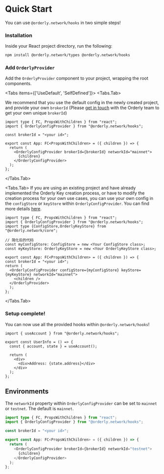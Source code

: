 
# Quick Start

You can use `@orderly.network/hooks` in two simple steps!

<Steps>

### Installation

Inside your React project directory, run the following:

```sh npm2yarn copy
npm install @orderly.network/types @orderly.network/hooks
```

### Add `OrderlyProvider`

Add the `OrderlyProvider` component to your project, wrapping the root components. 

<Tabs items={['UseDefault', 'SelfDefined']}>
  <Tabs.Tab>

We recommend that you use the default config in the newly created project, and provide your own `brokerId` (Please [get in touch](mailto:product@orderly.network) with the Orderly team to get your own unique `brokerId`)

```tsx
import type { FC, PropsWithChildren } from "react";
import { OrderlyConfigProvider } from "@orderly.network/hooks";

const brokerId = "<your id>";

export const App: FC<PropsWithChildren> = ({ children }) => {
  return (
    <OrderlyConfigProvider brokerId={brokerId} networkId="mainnet">
      {children}
    </OrderlyConfigProvider>
  );
};
```

</Tabs.Tab>

<Tabs.Tab>
  If you are using an existing project and have already implemented the Orderly Key creation process, or have to modify the creation process for your own use cases, you can use your own config in the `configStore` or `keyStore` within `OrderlyConfigProvider`. You can find more details [here](/docs/hooks/faq).

```tsx
import type { FC, PropsWithChildren } from "react";
import { OrderlyConfigProvider } from "@orderly.network/hooks";
import type {ConfigStore,OrderlyKeyStore} from "@orderly.network/core";

// 简化后的代码
const myConfigStore: ConfigStore = new <Your ConfigStore class>;
const myKeyStore: OrderlyKeyStore = new <Your OrderlyKeyStore class>;

export const App: FC<PropsWithChildren> = ({ children }) => {
const brokerId = "<your id>";
return (
  <OrderlyConfigProvider configStore={myConfigStore} keyStore={myKeyStore} networkId="mainnet">
    <children />
  </OrderlyProvider>
  );
};
```

</Tabs.Tab>
  
</Tabs>

### Setup complete!

You can now use all the provided hooks within `@orderly.network/hooks`!

```tsx
import { useAccount } from "@orderly.network/hooks";

export const UserInfo = () => {
  const { account, state } = useAccount();

  return (
    <div>
      <div>Address: {state.address}</div>
    </div>
  );
};
```

</Steps>

## Environments

The `networkId` property within `OrderlyConfigProvider` can be set to `mainnet` or `testnet`. The default is `mainnet`.

```typescript {8}
import type { FC, PropsWithChildren } from "react";
import { OrderlyConfigProvider } from "@orderly.network/hooks";

const brokerId = "<your id>";

export const App: FC<PropsWithChildren> = ({ children }) => {
  return (
    <OrderlyConfigProvider brokerId={brokerId} networkId="testnet">
      {children}
    </OrderlyConfigProvider>
  );
};
```
